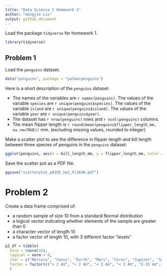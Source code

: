 ```yaml
---
title: "Data Science I Homework 1"
author: "Hongjie Liu"
output: github_document
---
```


Load the package `tidyverse` for homework 1.

```r
library(tidyverse)
```

## Problem 1

Load the `penguins` dataset.

```r
data("penguins", package = "palmerpenguins")
```

Here is a short description of the `penguins` dataset:

* The names of the variables are ``r names(penguins)``. The values of the variable `species` are ``r unique(penguins$species)``. The values of the variable `island` are ``r unique(penguins$island)``. The values of the variable `year` are ``r unique(penguins$year)``.
* The dataset has `r nrow(penguins)` rows and `r ncol(penguins)` columns.
* The mean flipper length is `r round(mean(penguins$flipper_length_mm, na.rm=TRUE))` mm. (excluding missing values, rounded to integer)

Make a scatter plot to see the difference in flipper length and bill length between three species of penguins in the `penguins` dataset:

```r
ggplot(penguins, aes(x = bill_length_mm, y = flipper_length_mm, color = species)) + geom_point()
```

Save the scatter pot as a PDF file.

```r
ggsave("scatterplot_p8105_hw1_hl3640.pdf")
```

# Problem 2

Create a data frame comprised of:

* a random sample of size 10 from a standard Normal distribution
* a logical vector indicating whether elements of the sample are greater than 0
* a character vector of length 10
* a factor vector of length 10, with 3 different factor “levels”

```r
p2_df = tibble(
  norm = rnorm(10),
  logical = norm > 0,
  char = c("Mercury", "Venus", "Earth", "Mars", "Ceres", "Jupiter", "Saturn", "Uranus", "Neptune", "Pluto"),
  factor = factor(c("< 2 AU", "< 2 AU", "< 2 AU", "< 2 AU", "2-15 AU", "2-15 AU", "2-15 AU", "> 15 AU", "> 15 AU", "> 15 AU"))
  )
```
